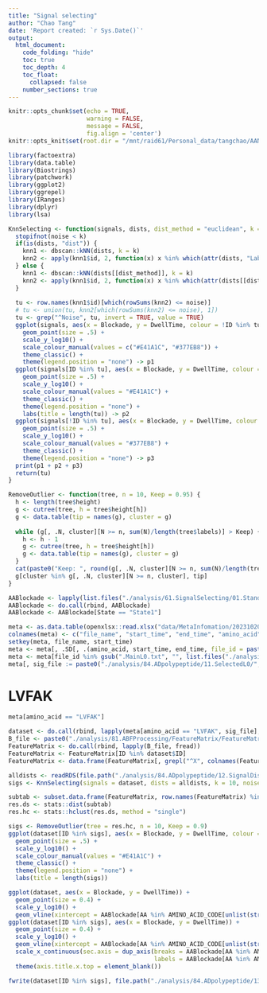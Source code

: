 ```yaml
---
title: "Signal selecting"
author: "Chao Tang"
date: 'Report created: `r Sys.Date()`'
output: 
  html_document: 
    code_folding: "hide"
    toc: true
    toc_depth: 4
    toc_float: 
      collapsed: false
    number_sections: true
---
```


```r
knitr::opts_chunk$set(echo = TRUE, 
                      warning = FALSE, 
                      message = FALSE, 
                      fig.align = 'center')
knitr::opts_knit$set(root.dir = "/mnt/raid61/Personal_data/tangchao/AANanopore")
```

```r
library(factoextra)
library(data.table)
library(Biostrings)
library(patchwork)
library(ggplot2)
library(ggrepel)
library(IRanges)
library(dplyr)
library(lsa)
```

```r
KnnSelecting <- function(signals, dists, dist_method = "euclidean", k = 20, noise = 0) {
  stopifnot(noise < k)
  if(is(dists, "dist")) {
    knn1 <- dbscan::kNN(dists, k = k)
    knn2 <- apply(knn1$id, 2, function(x) x %in% which(attr(dists, "Labels") %in% grep("^Noise", rownames(knn1$id), value = TRUE)))
  } else {
    knn1 <- dbscan::kNN(dists[[dist_method]], k = k)
    knn2 <- apply(knn1$id, 2, function(x) x %in% which(attr(dists[[dist_method]], "Labels") %in% grep("^Noise", rownames(knn1$id), value = TRUE)))
  }
  
  tu <- row.names(knn1$id)[which(rowSums(knn2) <= noise)]
  # tu <- union(tu, knn2[which(rowSums(knn2) <= noise), 1])
  tu <- grep("^Noise", tu, invert = TRUE, value = TRUE)
  ggplot(signals, aes(x = Blockade, y = DwellTime, colour = !ID %in% tu)) + 
    geom_point(size = .5) + 
    scale_y_log10() + 
    scale_colour_manual(values = c("#E41A1C", "#377EB8")) + 
    theme_classic() + 
    theme(legend.position = "none") -> p1
  ggplot(signals[ID %in% tu], aes(x = Blockade, y = DwellTime, colour = ID %in% tu)) + 
    geom_point(size = .5) + 
    scale_y_log10() + 
    scale_colour_manual(values = "#E41A1C") + 
    theme_classic() + 
    theme(legend.position = "none") + 
    labs(title = length(tu)) -> p2
  ggplot(signals[!ID %in% tu], aes(x = Blockade, y = DwellTime, colour = ID %in% tu)) + 
    geom_point(size = .5) + 
    scale_y_log10() + 
    scale_colour_manual(values = "#377EB8") + 
    theme_classic() + 
    theme(legend.position = "none") -> p3
  print(p1 + p2 + p3)
  return(tu)
}

RemoveOutlier <- function(tree, n = 10, Keep = 0.95) {
  h <- length(tree$height)
  g <- cutree(tree, h = tree$height[h])
  g <- data.table(tip = names(g), cluster = g)
  
  while (g[, .N, cluster][N >= n, sum(N)/length(tree$labels)] > Keep) {
    h <- h - 1
    g <- cutree(tree, h = tree$height[h])
    g <- data.table(tip = names(g), cluster = g)
  }
  cat(paste0("Keep: ", round(g[, .N, cluster][N >= n, sum(N)/length(tree$labels)] * 100, 2), "%"))
  g[cluster %in% g[, .N, cluster][N >= n, cluster], tip]
}
```

```r
AABlockade <- lapply(list.files("./analysis/61.SignalSelecting/01.StandardAA/02.SelectedSignals", "_V2.Rds", full.names = T), function(x) readRDS(x)$Summary)
AABlockade <- do.call(rbind, AABlockade)
AABlockade <- AABlockade[State == "State1"]
```

```r
meta <- as.data.table(openxlsx::read.xlsx("data/MetaInfomation/20231020 氨肽酶超滤.xlsx", sheet = 1))
colnames(meta) <- c("file_name", "start_time", "end_time", "amino_acid", "file_id", "purpose", "sample", "base_line", "note")
setkey(meta, file_name, start_time)
meta <- meta[, .SD[, .(amino_acid, start_time, end_time, file_id = paste0(file_name, ".", seq_len(.N)))], file_name]
meta <- meta[file_id %in% gsub(".MainL0.txt", "", list.files("./analysis/84.ADpolypeptide/11.SelectedL0"))]
meta[, sig_file := paste0("./analysis/84.ADpolypeptide/11.SelectedL0/", file_id, ".MainL0.txt")]
```

# LVFAK

```r
meta[amino_acid == "LVFAK"]
```

```r
dataset <- do.call(rbind, lapply(meta[amino_acid == "LVFAK", sig_file], fread))[Blockade < 0.35 & DwellTime > 0.3]
B_file <- paste0("./analysis/81.ABFProcessing/FeatureMatrix/FeatureMatrix_", unique(meta[amino_acid == "LVFAK", file_name]), ".txt")
FeatureMatrix <- do.call(rbind, lapply(B_file, fread))
FeatureMatrix <- FeatureMatrix[ID %in% dataset$ID]
FeatureMatrix <- data.frame(FeatureMatrix[, grepl("^X", colnames(FeatureMatrix)) | grepl("DwellTime", colnames(FeatureMatrix)), with = F], row.names = FeatureMatrix[[1]])
```

```r
alldists <- readRDS(file.path("./analysis/84.ADpolypeptide/12.SignalDistance/LVFAK_all_sigs_distance.Rds"))
sigs <- KnnSelecting(signals = dataset, dists = alldists, k = 10, noise = 0)
```

```r
subtab <- subset.data.frame(FeatureMatrix, row.names(FeatureMatrix) %in% sigs)
res.ds <- stats::dist(subtab)
res.hc <- stats::hclust(res.ds, method = "single")
```

```r
sigs <- RemoveOutlier(tree = res.hc, n = 10, Keep = 0.9)
ggplot(dataset[ID %in% sigs], aes(x = Blockade, y = DwellTime, colour = ID %in% sigs)) + 
  geom_point(size = .5) + 
  scale_y_log10() + 
  scale_colour_manual(values = "#E41A1C") + 
  theme_classic() + 
  theme(legend.position = "none") + 
  labs(title = length(sigs))
```


```r
ggplot(dataset, aes(x = Blockade, y = DwellTime)) + 
  geom_point(size = 0.4) + 
  scale_y_log10() + 
  geom_vline(xintercept = AABlockade[AA %in% AMINO_ACID_CODE[unlist(strsplit("LVFAK", ""))], Blockade], col = 2) + 
ggplot(dataset[ID %in% sigs], aes(x = Blockade, y = DwellTime)) + 
  geom_point(size = 0.4) + 
  scale_y_log10() + 
  geom_vline(xintercept = AABlockade[AA %in% AMINO_ACID_CODE[unlist(strsplit("LVFAK", ""))], Blockade], col = 2) + 
  scale_x_continuous(sec.axis = dup_axis(breaks = AABlockade[AA %in% AMINO_ACID_CODE[unlist(strsplit("LVFAK", ""))], Blockade], 
                                         labels = AABlockade[AA %in% AMINO_ACID_CODE[unlist(strsplit("LVFAK", ""))], AA])) + 
  theme(axis.title.x.top = element_blank())
```

```r
fwrite(dataset[ID %in% sigs], file.path("./analysis/84.ADpolypeptide/13.SelectedSignals/LVFAK.selected.signals.txt"), sep = "\t", quote = F)
```

